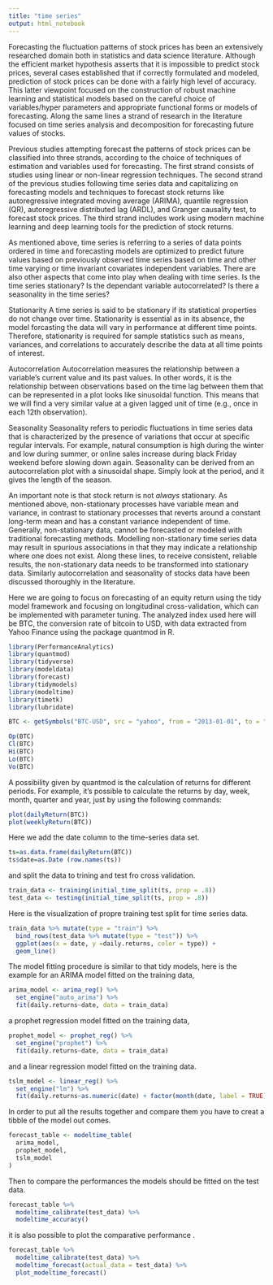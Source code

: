 ```yaml
---
title: "time series"
output: html_notebook
---
```

Forecasting the fluctuation patterns of stock prices has been an extensively researched domain both in statistics and data science literature. Although the efficient market hypothesis asserts that it is impossible to predict stock prices, several cases established that if correctly formulated and modeled, prediction of stock prices can be done with a fairly high level of accuracy. This latter viewpoint focused on the construction of robust machine learning and statistical models based on the careful choice of variables/hyper parameters and appropriate functional forms or models of forecasting. Along the same lines a strand of research in the literature focused on time series analysis and decomposition for forecasting future values of stocks.

Previous studies attempting forecast the patterns of stock prices can be classified into three strands, according to the choice of techniques of estimation and variables used for forecasting. The first strand consists of studies using linear or non-linear regression techniques. The second strand of the previous studies following time series data and capitalizing on forecasting models and techniques to forecast stock returns like autoregressive integrated moving average (ARIMA), quantile regression (QR), autoregressive distributed lag (ARDL), and Granger causality test, to forecast stock prices. The third strand includes work using modern machine learning and deep learning tools for the prediction of stock returns.

As mentioned above, time series is referring to a series of data points ordered in time and forecasting models are optimized to predict future values based on previously observed time series based on time and other time varying or time invariant covariates independent variables. There are also other aspects that come into play when dealing with time series.
Is the time series stationary?
Is the dependant variable autocorrelated?
Is there a seasonality in the time series?


Stationarity
A time series is said to be stationary if its statistical properties do not change over time. Stationarity is essential as in its absence, the model forcasting the data will vary in performance at different time points. Therefore, stationarity is required for sample statistics such as means, variances, and correlations to accurately describe the data at all time points of interest.

Autocorrelation
Autocorrelation measures the relationship between a variable's current value and its past values. In other words, it is the relationship between observations based on the time lag between them that can be represented in a plot looks like sinusoidal function.
This means that we will find a very similar value at a given lagged unit of time (e.g., once in each 12th observation). 

Seasonality
Seasonality refers to periodic fluctuations in time series data that is characterized by the presence of variations that occur at specific regular intervals. For example, natural consumption is high during the winter and low during summer, or online sales increase during black Friday weekend before slowing down again. Seasonality can be derived from an autocorrelation plot with a sinusoidal shape. Simply look at the period, and it gives the length of the season.

An important note is that stock return is not *always* stationary. As mentioned above, non-stationary processes have variable mean and variance, in contrast to stationary processes that reverts around a constant long-term mean and has a constant variance independent of time. Generally, non-stationary data, cannot be forecasted or modeled with traditional forecasting methods. Modelling non-stationary time series data may result in spurious associations in that they may indicate a relationship where one does not exist. Along these lines, to receive consistent, reliable results, the non-stationary data needs to be transformed into stationary data. Similarly autocorrelation and seasonality of stocks data have been discussed thoroughly in the literature.



Here we are going to focus on forecasting of an equity return using the tidy model framework and focusing on longitudinal cross-validation, which can be implemented with parameter tuning. The analyzed index used here will be BTC, the conversion  rate of bitcoin to USD, with data extracted from Yahoo Finance using the package quantmod in R.

```r
library(PerformanceAnalytics)
library(quantmod)
library(tidyverse)
library(modeldata)
library(forecast)
library(tidymodels)
library(modeltime)
library(timetk)
library(lubridate)
```


```r
BTC <- getSymbols("BTC-USD", src = "yahoo", from = "2013-01-01", to = "2020-11-01", auto.assign = FALSE)

Op(BTC)
Cl(BTC)
Hi(BTC)
Lo(BTC)
Vo(BTC)
```
A possibility given by quantmod is the calculation of returns for different periods. For example, it’s possible to calculate the returns by day, week, month, quarter and year, just by using the following commands:

```r
plot(dailyReturn(BTC))
plot(weeklyReturn(BTC))
```
Here we add the date column to the time-series data set.
```r
ts=as.data.frame(dailyReturn(BTC))
ts$date=as.Date (row.names(ts)) 
```

and split the data to trining and test fro cross validation.
```r
train_data <- training(initial_time_split(ts, prop = .8))
test_data <- testing(initial_time_split(ts, prop = .8))

```
Here is the visualization of propre training test split for time series data.
```r
train_data %>% mutate(type = "train") %>% 
  bind_rows(test_data %>% mutate(type = "test")) %>% 
  ggplot(aes(x = date, y =daily.returns, color = type)) + 
  geom_line()
```

The model fitting procedure is similar to that tidy models, here is the example for an ARIMA model fitted on the training data,
```r
arima_model <- arima_reg() %>% 
  set_engine("auto_arima") %>% 
  fit(daily.returns~date, data = train_data)
```


a prophet regression model fitted on the training data,
```r
prophet_model <- prophet_reg() %>% 
  set_engine("prophet") %>% 
  fit(daily.returns~date, data = train_data)
```

and a linear regression model fitted on the training data.
```r
tslm_model <- linear_reg() %>% 
  set_engine("lm") %>% 
  fit(daily.returns~as.numeric(date) + factor(month(date, label = TRUE)), data = train_data)

```

In order to put all the results together and compare them you have to creat a tibble of the model out comes.
```r
forecast_table <- modeltime_table(
  arima_model,
  prophet_model,
  tslm_model
)
```


Then to compare the performances the models should be fitted on the test data.
```r
forecast_table %>% 
  modeltime_calibrate(test_data) %>% 
  modeltime_accuracy()
```


it is also possible to plot the comparative performance .
```r
forecast_table %>% 
  modeltime_calibrate(test_data) %>% 
  modeltime_forecast(actual_data = test_data) %>% 
  plot_modeltime_forecast()
```

